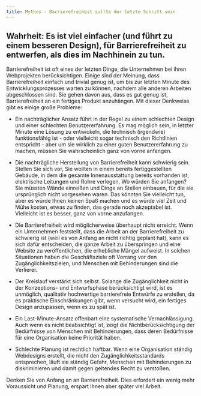 ```yaml
---
title: Mythos - Barrierefreiheit sollte der letzte Schritt sein
---
```



## Wahrheit: Es ist viel einfacher (und führt zu einem besseren Design), für Barrierefreiheit zu entwerfen, als dies im Nachhinein zu tun.

Barrierefreiheit ist oft eines der letzten Dinge, die Unternehmen bei ihren Webprojekten berücksichtigen. Einige sind der Meinung,
dass Barrierefreiheit einfach und trivial genug ist, um bis zur letzten Minute des Entwicklungsprozesses warten zu können, nachdem
alle anderen Arbeiten abgeschlossen sind. Sie gehen davon aus, dass es gut genug ist, Barrierefreiheit an ein fertiges Produkt
anzuhängen. Mit dieser Denkweise gibt es einige große Probleme:

- Ein nachträglicher Ansatz führt in der Regel zu einem schlechten Design und einer schlechten Benutzererfahrung. Es mag möglich
  sein, in letzter Minute eine Lösung zu entwickeln, die technisch (irgendwie) funktionsfähig ist - oder vielleicht sogar technisch
  den Richtlinien entspricht - aber um sie wirklich zu einer guten Benutzererfahrung zu machen, müssen Sie wahrscheinlich ganz von
  vorne anfangen.

- Die nachträgliche Herstellung von Barrierefreiheit kann schwierig sein. Stellen Sie sich vor, Sie wollten in einem bereits
  fertiggestellten Gebäude, in dem die gesamte Innenausstattung bereits vorhanden ist, elektrische Leitungen und Rohre verlegen. Wo
  würden Sie anfangen? Sie müssten Wände einreißen und Dinge an Stellen einbauen, für die sie ursprünglich nicht vorgesehen waren.
  Das könnten Sie vielleicht tun, aber es würde Ihnen keinen Spaß machen und es würde viel Zeit und Mühe kosten, etwas zu finden, das
  gerade noch akzeptabel ist. Vielleicht ist es besser, ganz von vorne anzufangen.

- Die Barrierefreiheit wird möglicherweise überhaupt nicht erreicht. Wenn ein Unternehmen feststellt, dass die Arbeit an der
  Barrierefreiheit zu schwierig ist (weil es von Anfang an nicht richtig geplant hat), kann es sich dafür entscheiden, die ganze
  Arbeit zu überspringen und eine Website zu veröffentlichen, die erhebliche Mängel aufweist. In solchen Situationen haben die
  Geschäftsziele oft Vorrang vor den Zugänglichkeitszielen, und Menschen mit Behinderungen sind die Verlierer.

- Der Kreislauf verstärkt sich selbst. Solange die Zugänglichkeit nicht in der Konzeptions- und Entwurfsphase berücksichtigt wird,
  ist es unmöglich, qualitativ hochwertige barrierefreie Entwürfe zu erstellen, da es praktische Einschränkungen gibt, wenn versucht
  wird, ein fertiges Design anzupassen, wenn es zu spät ist.

- Ein Last-Minute-Ansatz offenbart eine systematische Vernachlässigung. Auch wenn es nicht beabsichtigt ist, zeigt die
  Nichtberücksichtigung der Bedürfnisse von Menschen mit Behinderungen, dass deren Bedürfnisse für eine Organisation keine
  Priorität haben.

- Schlechte Planung ist rechtlich haftbar. Wenn eine Organisation ständig Webdesigns erstellt, die nicht den Zugänglichkeitsstandards
  entsprechen, läuft sie ständig Gefahr, Menschen mit Behinderungen zu diskriminieren und damit gegen geltendes Recht zu verstoßen.

<Aside title="Anmerkung:">
    Denken Sie von Anfang an an Barrierefreiheit. Dies erfordert ein wenig mehr Voraussicht und Planung, erspart Ihnen aber später
    viel Arbeit.
</Aside>
